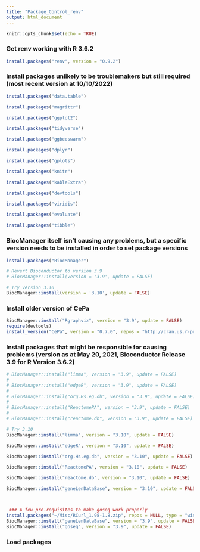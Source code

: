 ```yaml
---
title: "Package_Control_renv"
output: html_document
---
```


```r
knitr::opts_chunk$set(echo = TRUE)
```

### Get renv working with R 3.6.2
```r
install.packages("renv", version = "0.9.2")
```

### Install packages unlikely to be troublemakers but still required (most recent version at 10/10/2022)
```r
install.packages("data.table")

install.packages("magrittr")

install.packages("ggplot2")

install.packages("tidyverse")

install.packages("ggbeeswarm")

install.packages("dplyr")

install.packages("gplots")

install.packages("knitr")

install.packages("kableExtra")

install.packages("devtools")

install.packages("viridis")

install.packages("evaluate")

install.packages("tibble")
```

### BiocManager itself isn't causing any problems, but a specific version needs to be installed in order to set package versions
```r
install.packages("BiocManager")

# Revert Bioconductor to version 3.9
# BiocManager::install(version = '3.9', update = FALSE)

# Try version 3.10
BiocManager::install(version = '3.10', update = FALSE)
```

### Install older version of CePa
```r
BiocManager::install("Rgraphviz", version = "3.9", update = FALSE)
require(devtools)
install_version("CePa", version = "0.7.0", repos = "http://cran.us.r-project.org")
```

### Install packages that might be responsible for causing problems (version as at May 20, 2021, Bioconductor Release 3.9 for R Version 3.6.2)
```r
# BiocManager::install("limma", version = "3.9", update = FALSE)
# 
# BiocManager::install("edgeR", version = "3.9", update = FALSE)
# 
# BiocManager::install("org.Hs.eg.db", version = "3.9", update = FALSE)
# 
# BiocManager::install("ReactomePA", version = "3.9", update = FALSE)
# 
# BiocManager::install("reactome.db", version = "3.9", update = FALSE)

# Try 3.10
BiocManager::install("limma", version = "3.10", update = FALSE)

BiocManager::install("edgeR", version = "3.10", update = FALSE)

BiocManager::install("org.Hs.eg.db", version = "3.10", update = FALSE)

BiocManager::install("ReactomePA", version = "3.10", update = FALSE)

BiocManager::install("reactome.db", version = "3.10", update = FALSE)

BiocManager::install("geneLenDataBase", version = "3.10", update = FALSE)



 ### A few pre-requisites to make goseq work properly
install.packages("~/Misc/RCurl_1.98-1.8.zip", repos = NULL, type = "win.binary")
BiocManager::install("geneLenDataBase", version = "3.9", update = FALSE)
BiocManager::install("goseq", version = "3.9", update = FALSE)
```

### Load packages
```r

```

